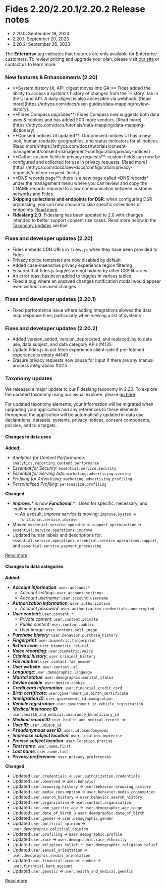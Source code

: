 

# Fides 2.20/2.20.1/2.20.2 Release notes
- 2.20.0: September 19, 2023
- 2.20.1: September 20, 2023
- 2.20.2: September 26, 2023

<Callout emoji="" type="info">The **Enterprise** tag indicates that features are only available for Enterprise customers. To review pricing and upgrade your plan, please visit [our site](https://ethyca.com/pricing) or contact us to learn more. </Callout>

### New features & Enhancements (2.20)

-   <div class="enterprise"/> **System history UI, API, digest moves into GA:** Fides added the ability to access a system's history of changes from the `History` tab in the UI and API. A daily digest is also accessible via webhook. [Read more](https://ethyca.com/docs/user-guides/data-mapping/review-history). 
- <div class="enterprise"/>  **Fides Compass upgrades**: Fides Compass now suggests both data uses & cookies and has added 500 more vendors. [Read more](https://ethyca.com/docs/tutorials/data-mapping/data-mapping-dictionary)
- <div class="enterprise"/> **Consent notices UI updated**: Our consent notices UI has a new look, human readable geographies, and status indicators for all notices. [Read more](https://ethyca.com/docs/tutorials/consent-management/consent-management-configuration/privacy-notices)
- <div class="enterprise"/>   **Gather custom fields in privacy requests**: custom fields can now be configured and collected for use in privacy requests. [Read more](https://ethyca.com/docs/dev-docs/configuration/privacy-requests/custom-request-fields)
- <div class="enterprise"/>   **DNS records page**: there is a new page called *DNS records* under the management menu where you can review and copy the CNAME records required to allow communication between customer networks and Fides.
- **Skipping collections and endpoints for DSR**: when configuring DSR processing, you can now choose to skip specific collections or endpoints. [Read more](https://ethyca.com/docs/dev-docs/datasets/annotate-datasets#skipping-collections)
- **Fideslang 2.0**: Fideslang has been updated to 2.0 with changes intended to better support consent use cases. Read more below in the [Taxonomy updates](#taxonomy-updates) section.

### Fixes and developer updates (2.20)
- Fides embeds CDN URLs in `fides.js` when they have been provided to Fides
- Privacy notice templates are now disabled by default 
- Added case-insensitive privacy experience region filtering 
- Ensured that fides.js toggles are not hidden by other CSS libraries
- An error toast has been added to toggles in various tables
- Fixed a bug where an unsaved changes notification modal would appear even without unsaved changes 

### Fixes and developer updates (2.20.1)
- Fixed performance issue where adding integrations slowed the data map response time, particularly when viewing a list of systems

### Fixes and developer updates (2.20.2)
- Added version_added, version_deprecated, and replaced_by to data use, data subject, and data category APIs #4135
- Update fides.js to not fetch experience client-side if pre-fetched experience is empty #4149
- Erasure privacy requests now pause for input if there are any manual process integrations #4115

### Taxonomy updates
We released a major update to our Fideslang taxonomy in 2.20. To explore the updated taxonomy using our visual explorer, please [go here](https://ethyca.github.io/fideslang/explorer/). 

<Callout emoji="" type="info">For updated taxonomy elements, your information will be migrated when upgrading your application and any references to these elements throughout the application will be automatically updated in data use declarations, datasets, systems, privacy notices, consent components, policies, and rule targets.</Callout>

#### Changes to data uses
**Added**:
- *Analytics for Content Performance*: `analytics.reporting.content_performance`
- *Essential for Security*: `essential.service.security`
- *Essential for Serving Ads*: `marketing.advertising.serving`
- *Profiling for Advertising*: `marketing.advertising.profiling`
- *Personalized Profiling*: `personalize.profiling`

**Changed**:
- ***Improve.**** is now ***Functional.**** : Used for specific, necessary, and legitimate purposes
    - As a result, *Improve service* is moving: `improve.system` → `functional.service.improve`
- Moved `essential.service.operations.support.optimization` → `essential.service.operations.improve`
- Updated human labels and descriptions for: `essential.service.operations`, `essential.service.operations.support`, and `essential.service.payment_processing`

[Read more](https://ethyca.github.io/fideslang/taxonomy/data_uses/)

#### Changes to data categories
**Added**:
- ***Account information***: `user.account.*`
    - *Account settings*: `user.account.settings`
    - *Account username*: `user.account.username`
- ***Authorization information***: `user.authorization`
    - *Account password*: `user.authorization.credentials.unencrypted`
- ***User content***: `user.content.*`
    - *Private content*: `user.content.private`
    - *Public content*: `user.content.public`
    - *User image*: `user.content.self_image`
- ***Purchase history***: `user.behavior.purchase_history`
- ***Fingerprint***: `user.biometric.fingerprint`
- ***Retina scan***: `user.biometric.retinal`
- ***Voice recording***: `user.biometric.voice`
- ***Criminal history***: `user.criminal_history`
- ***Fax number***: `user.contact.fax_number`
- ***User website***: `user.contact.url`
- ***Language***: `user.demographic.language`
- ***Marital status***: `user.demographic.marital_status`
- ***Device cookie***: `user.device.cookie`
- ***Credit card information***: `user.financial.credit_card`
- ***Birth certificate***: `user.government_id.birth_certificate`
- ***Immigration ID***: `user.government_id.immigration`
- ***Vehicle registration***: `user.government_id.vehicle_registration`
- ***Medical insurance ID***: `user.health_and_medical.insurance_beneficiary_id`
- ***Medical record ID***: `user.health_and_medical.record_id`
- ***User ID***: `user.unique_id`
- ***Pseudonymous user ID***: `user.id.pseudonymous`
- ***Imprecise subject location***: `user.location.imprecise`
- ***Precise subject location***: `user.location.precise`
- ***First name***: `user.name.first`
- ***Last name***: `user.name.last`
- ***Privacy preferences***: `user.privacy_preferences`


**Changed**:
- Updated `user.credentials` → `user.authorization.credentials`
- Updated `user.observed` → `user.behavior`
- Updated `user.browsing_history` → `user.behavior.browsing_history`
- Updated `user.media_consumption` → `user.behavior.media_consumption`
- Updated `user.search_history` → `user.behavior.search_history`
- Updated `user.organization` → `user.contact.organization`
- Updated `user.non_specific_age` → `user.demographic.age_range`
- Updated `user.date_of_birth` → `user.demographic.date_of_birth`
- Updated `user.gender` → `user.demographic.gender`
- Updated `user.political_opinion` → `user.demographic.political_opinion`
- Updated `user.profiling` → `user.demographic.profile`
- Updated `user.race` → `user.demographic.race_ethnicity`
- Updated `user.religious_belief` → `user.demographic.religious_belief`
- Updated `user.sexual_orientation` → `user.demographic.sexual_orientation`
- Updated `user.financial.account_number` → `user.financial.bank_account`
- Updated `user.genetic` → `user.health_and_medical.genetic`


[Read more](https://ethyca.github.io/fideslang/taxonomy/data_categories/)


